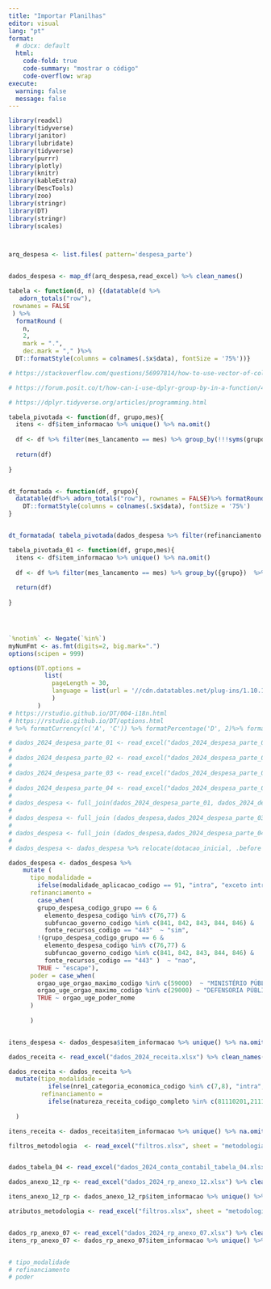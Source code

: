 ```yaml
---
title: "Importar Planilhas"
editor: visual
lang: "pt"
format:
  # docx: default
  html:
    code-fold: true
    code-summary: "mostrar o código"
    code-overflow: wrap
execute:
  warning: false
  message: false
---
```


```r
library(readxl)
library(tidyverse)
library(janitor)
library(lubridate)
library(tidyverse)
library(purrr)
library(plotly)
library(knitr)
library(kableExtra)
library(DescTools)
library(zoo)
library(stringr)
library(DT)
library(stringr)
library(scales)



arq_despesa <- list.files( pattern='despesa_parte')


dados_despesa <- map_df(arq_despesa,read_excel) %>% clean_names()

tabela <- function(d, n) {(datatable(d %>%
   adorn_totals("row"),
 rownames = FALSE
 ) %>%
  formatRound (
    n,
    2,
    mark = ".",
    dec.mark = "," )%>% 
  DT::formatStyle(columns = colnames(.$x$data), fontSize = '75%'))}

# https://stackoverflow.com/questions/56997814/how-to-use-vector-of-column-names-as-input-into-dplyrgroup-by

# https://forum.posit.co/t/how-can-i-use-dplyr-group-by-in-a-function/45681

# https://dplyr.tidyverse.org/articles/programming.html

tabela_pivotada <- function(df, grupo,mes){
  itens <- df$item_informacao %>% unique() %>% na.omit()
  
  df <- df %>% filter(mes_lancamento == mes) %>% group_by(!!!syms(grupo))  %>% pivot_wider(names_from = item_informacao, values_from = saldo_r_item_informacao) %>% summarise_at(itens, sum, na.rm = TRUE)
  
  return(df)
  
}


dt_formatada <- function(df, grupo){
  datatable(df%>% adorn_totals("row"), rownames = FALSE)%>% formatRound(setdiff( df %>% colnames(), grupo), 2, mark = ".", dec.mark = "," )%>% 
    DT::formatStyle(columns = colnames(.$x$data), fontSize = '75%')
} 


dt_formatada( tabela_pivotada(dados_despesa %>% filter(refinanciamento == "sim"), teste_grupo, "DEZ/2024"), teste_grupo)

tabela_pivotada_01 <- function(df, grupo,mes){
  itens <- df$item_informacao %>% unique() %>% na.omit()
  
  df <- df %>% filter(mes_lancamento == mes) %>% group_by({grupo})  %>% pivot_wider(names_from = item_informacao, values_from = saldo_r_item_informacao) %>% summarise_at(itens, sum, na.rm = TRUE)
  
  return(df)
  
}




`%notin%` <- Negate(`%in%`)
myNumFmt <- as.fmt(digits=2, big.mark=".")
options(scipen = 999)

options(DT.options = 
          list(
            pageLength = 30,
            language = list(url = '//cdn.datatables.net/plug-ins/1.10.11/i18n/Portuguese.json')
            )
        )
# https://rstudio.github.io/DT/004-i18n.html
# https://rstudio.github.io/DT/options.html
# %>% formatCurrency(c('A', 'C')) %>% formatPercentage('D', 2)%>% formatRound('E', 3)

# dados_2024_despesa_parte_01 <- read_excel("dados_2024_despesa_parte_01.xlsx")
# 
# dados_2024_despesa_parte_02 <- read_excel("dados_2024_despesa_parte_02.xlsx")
# 
# dados_2024_despesa_parte_03 <- read_excel("dados_2024_despesa_parte_03.xlsx")
# 
# dados_2024_despesa_parte_04 <- read_excel("dados_2024_despesa_parte_04.xlsx")
# 
# dados_despesa <- full_join(dados_2024_despesa_parte_01, dados_2024_despesa_parte_02) 
# 
# dados_despesa <- full_join (dados_despesa,dados_2024_despesa_parte_03 )
# 
# dados_despesa <- full_join (dados_despesa,dados_2024_despesa_parte_04 ) %>% clean_names()
# 
# dados_despesa <- dados_despesa %>% relocate(dotacao_inicial, .before = dotacao_atualizada )

dados_despesa <- dados_despesa %>%  
    mutate (
      tipo_modalidade =
        ifelse(modalidade_aplicacao_codigo == 91, "intra", "exceto intra"),
      refinanciamento =
        case_when(
        grupo_despesa_codigo_grupo == 6 &
          elemento_despesa_codigo %in% c(76,77) &
          subfuncao_governo_codigo %in% c(841, 842, 843, 844, 846) &
          fonte_recursos_codigo == "443"  ~ "sim",
        !(grupo_despesa_codigo_grupo == 6 &
          elemento_despesa_codigo %in% c(76,77) &
          subfuncao_governo_codigo %in% c(841, 842, 843, 844, 846) &
          fonte_recursos_codigo == "443" )  ~ "nao",
        TRUE ~ "escape"),
      poder = case_when(
        orgao_uge_orgao_maximo_codigo %in% c(59000)  ~ "MINISTÉRIO PÚBLICO DA UNIÃO",
        orgao_uge_orgao_maximo_codigo %in% c(29000) ~ "DEFENSORIA PÚBLICA",
        TRUE ~ orgao_uge_poder_nome
      )
        
      )


itens_despesa <- dados_despesa$item_informacao %>% unique() %>% na.omit()

dados_receita <- read_excel("dados_2024_receita.xlsx") %>% clean_names()

dados_receita <- dados_receita %>% 
  mutate(tipo_modalidade =
           ifelse(nre1_categoria_economica_codigo %in% c(7,8), "intra", "exceto intra"),
         refinanciamento = 
           ifelse(natureza_receita_codigo_completo %in% c(81110201,21110201,21210201), "sim", "nao")
    
  )

itens_receita <- dados_receita$item_informacao %>% unique() %>% na.omit()

filtros_metodologia  <- read_excel("filtros.xlsx", sheet = "metodologia") 


dados_tabela_04 <- read_excel("dados_2024_conta_contabil_tabela_04.xlsx") %>% clean_names()

dados_anexo_12_rp <- read_excel("dados_2024_rp_anexo_12.xlsx") %>% clean_names()

itens_anexo_12_rp <- dados_anexo_12_rp$item_informacao %>% unique() %>% na.omit()

atributos_metodologia <- read_excel("filtros.xlsx", sheet = "metodologia")


dados_rp_anexo_07 <- read_excel("dados_2024_rp_anexo_07.xlsx") %>% clean_names()
itens_rp_anexo_07 <- dados_rp_anexo_07$item_informacao %>% unique() %>% na.omit()
```

```r

```

```r


# tipo_modalidade
# refinanciamento
# poder


```
